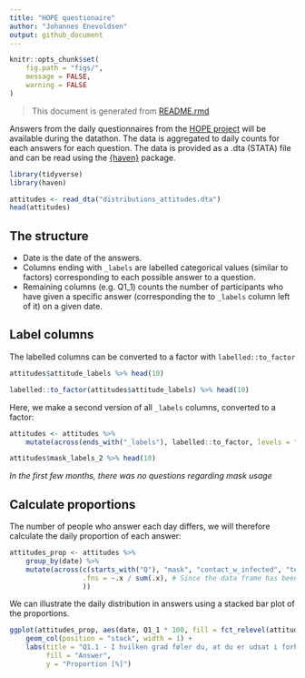```yaml
---
title: "HOPE questionaire"
author: "Johannes Enevoldsen"
output: github_document
---
```


```r
knitr::opts_chunk$set(
    fig.path = "figs/",
    message = FALSE,
    warning = FALSE
)

```

> This document is generated from [README.rmd](README.rmd)

Answers from the daily questionnaires from the [HOPE project](https://hope-project.dk/#/) will be available during the datathon.
The data is aggregated to daily counts for each answers for each question. The data is provided as a .dta (STATA) file and can be read using the [{haven}](https://haven.tidyverse.org/) package.

```r
library(tidyverse)
library(haven)
```

```r
attitudes <- read_dta("distributions_attitudes.dta")
head(attitudes)
```

## The structure

 - Date is the date of the answers.
 - Columns ending with `_labels` are labelled categorical values (similar to factors) corresponding to each possible answer to a question.
 - Remaining columns (e.g. Q1_1) counts the number of participants who have given a specific answer (corresponding the to `_labels` column left of it) on a given date.
 
 
## Label columns

The labelled columns can be converted to a factor with `labelled::to_factor`

```r
attitudes$attitude_labels %>% head(10)
```

```r
labelled::to_factor(attitudes$attitude_labels) %>% head(10)
```

Here, we make a second version of all `_labels` columns, converted to a factor:

```r
attitudes <- attitudes %>% 
    mutate(across(ends_with("_labels"), labelled::to_factor, levels = "labels", decreasing = TRUE, .names = "{.col}_2"))

attitudes$mask_labels_2 %>% head(10)
```

*In the first few months, there was no questions regarding mask usage*

## Calculate proportions 

The number of people who answer each day differs, we will therefore calculate the daily proportion of each answer:

```r
attitudes_prop <- attitudes %>% 
    group_by(date) %>% 
    mutate(across(c(starts_with("Q"), "mask", "contact_w_infected", "test", "selfisolation", "selfisolation1", "vaccination"), 
                  .fns = ~.x / sum(.x), # Since the data frame has been grouped by day, the sum will be calculated for each day.
                  ))

```

We can illustrate the daily distribution in answers using a stacked bar plot of the proportions.

```r
ggplot(attitudes_prop, aes(date, Q1_1 * 100, fill = fct_relevel(attitude_labels_2, "Don't know", after = Inf))) +
    geom_col(position = "stack", width = 1) +
    labs(title = "Q1.1 - I hvilken grad føler du, at du er udsat i forhold til coronavirussen?",
         fill = "Answer",
         y = "Proportion [%]")
```

